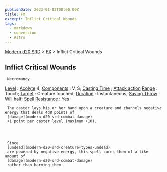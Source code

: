 ```yaml
---
publishDate: 2023-01-02T00:00:00Z
title: FX
excerpt: Inflict Critical Wounds
tags:
  - markdown
  - conversion
  - Astro
---
```


[Modern d20 SRD](/#modernD20) > [FX](modern-d20-srd-fx-index) > Inflict Critical Wounds

## Inflict Critical Wounds




     Necromancy

[Level](modern-d20-srd-fx-level)
:
[Acolyte](modern-d20-srd-classes-advanced-acolyte)
4;
[Components](modern-d20-srd-fx-components)
: V, S;
[Casting Time](modern-d20-srd-fx-casting-time)
;
[Attack action](modern-d20-srd-combat-attack-actions)
[Range](modern-d20-srd-fx-range)
: Touch;
[Target](modern-d20-srd-fx-target)
: Creature touched;
[Duration](modern-d20-srd-fx-duration)
: Instantaneous;
[Saving Throw](modern-d20-srd-basics-saving-throws)
: Will half;
[Spell Resistance](modern-d20-srd-special-abilities-spell-resistance)
: Yes

     The caster lays his or her hand upon a creature and channels negative energy that deals 4d8 points of
     [damage](modern-d20-srd-combat-damage)
     +1 point per caster level (maximum +10).




     Since
     [undead](modern-d20-srd-creature-types-undead)
     are powered by negative energy, this spell cures them of a like amount of
     [damage](modern-d20-srd-combat-damage)
     rather than harming them.
